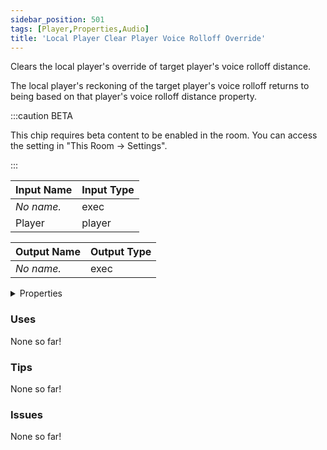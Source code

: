 ```yaml
---
sidebar_position: 501
tags: [Player,Properties,Audio]
title: 'Local Player Clear Player Voice Rolloff Override'
---
```


Clears the local player's override of target player's voice rolloff distance.

The local player's reckoning of the target player's voice rolloff returns to being based on that player's voice rolloff distance property.

:::caution BETA

This chip requires beta content to be enabled in the room. You can access the setting in "This Room -> Settings".

:::


<EsbSvg />

| Input Name | Input Type |
|-----------|-----------|
| *No name.* | exec |
| Player | player |

| Output Name | Output Type |
|-----------|-----------|
| *No name.* | exec |


<details>
  <summary>Properties</summary>
  <div>
    <div>
    <table>
      <thead>
        <tr>
          <th>Is beta required?</th>
          <th>✅</th>
        </tr>
        <tr>
          <th>Is this chip a trolling risk?</th>
          <th>❌</th>
        </tr>
        <tr>
          <th>Is this chip a role assignment risk?</th>
          <th>❌</th>
        </tr>
        <tr>
          <th>Chip UUID</th>
          <th>1e33670b-5362-48d1-8f28-38df16e1b4c5</th>
        </tr>
      </thead>
    </table>
    </div>
  </div>
</details>

### Uses

None so far!

### Tips

None so far!

### Issues

None so far!